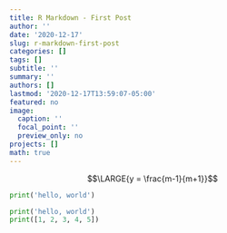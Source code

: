 ```yaml
---
title: R Markdown - First Post
author: ''
date: '2020-12-17'
slug: r-markdown-first-post
categories: []
tags: []
subtitle: ''
summary: ''
authors: []
lastmod: '2020-12-17T13:59:07-05:00'
featured: no
image:
  caption: ''
  focal_point: ''
  preview_only: no
projects: []
math: true
---
```


$$\LARGE{y = \frac{m-1}{m+1}}$$

```python
print('hello, world')
```

```python
print('hello, world')
print([1, 2, 3, 4, 5])
```

